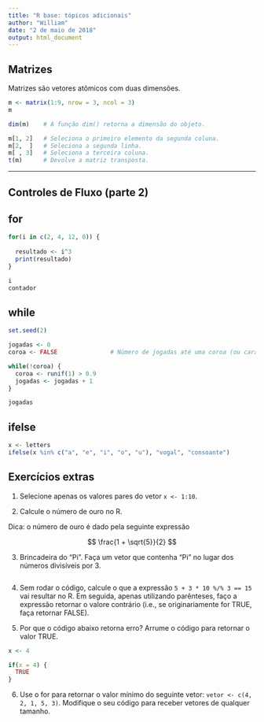 ```yaml
---
title: "R base: tópicos adicionais"
author: "William"
date: "2 de maio de 2018"
output: html_document
---
```


## Matrizes

Matrizes são vetores atômicos com duas dimensões.

```r
m <- matrix(1:9, nrow = 3, ncol = 3)
m

dim(m)    # A funçăo dim() retorna a dimensăo do objeto.
```

```r
m[1, 2]   # Seleciona o primeiro elemento da segunda coluna.
m[2,  ]   # Seleciona a segunda linha.
m[ , 3]   # Seleciona a terceira coluna.
t(m)      # Devolve a matriz transposta.
```

--------------------------------------------------------------------------------

## Controles de Fluxo (parte 2)

## for

```r
for(i in c(2, 4, 12, 0)) {
  
  resultado <- i^3
  print(resultado)
}

i
contador
```

## while

```r
set.seed(2)

jogadas <- 0
coroa <- FALSE               # Número de jogadas até uma coroa (ou cara).

while(!coroa) {
  coroa <- runif(1) > 0.9
  jogadas <- jogadas + 1
}

jogadas
```

## ifelse

```r
x <- letters
ifelse(x %in% c("a", "e", "i", "o", "u"), "vogal", "consoante")
```


## Exercícios extras

1) Selecione apenas os valores pares do vetor  `x <- 1:10`.

2) Calcule o número de ouro no R.

Dica: o número de ouro é dado pela seguinte expressão

$$
\frac{1 + \sqrt{5}}{2}
$$

3) Brincadeira do "Pi". Faça um vetor que contenha "Pi" no lugar dos números divisíveis por 3.

```r

```


4) Sem rodar o código, calcule o que a expressão `5 + 3 * 10 %/% 3 == 15` vai resultar no R. Em seguida, apenas utilizando parênteses, faço a expressão retornar o valore contrário (i.e., se originariamente for TRUE, faça retornar FALSE).

5) Por que o código abaixo retorna erro? Arrume o código para retornar o valor TRUE.

```r
x <- 4

if(x = 4) {
  TRUE
}
```

6) Use o for para retornar o valor mínimo do seguinte vetor: `vetor <- c(4, 2, 1, 5, 3)`. Modifique o seu código para receber vetores de qualquer tamanho.


